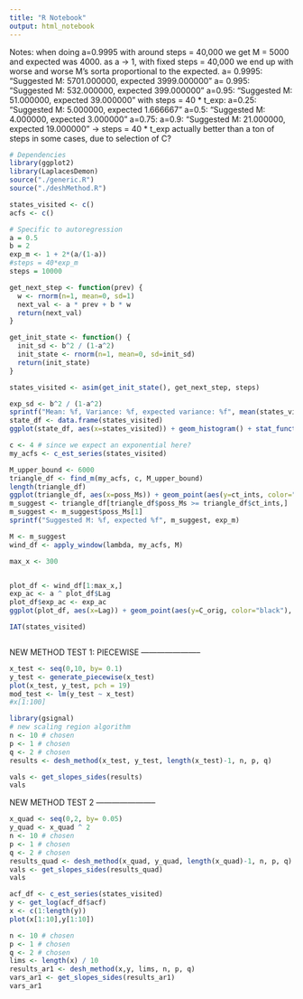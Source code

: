 ```yaml
---
title: "R Notebook"
output: html_notebook
---
```

Notes: when doing a=0.9995 with around steps = 40,000 we get M = 5000 and expected was 4000. 
as a -> 1, with fixed steps = 40,000 we end up with worse and worse M's sorta proportional to the expected. 
  a= 0.9995: "Suggested M: 5701.000000, expected 3999.000000"
  a= 0.995:  "Suggested M: 532.000000, expected 399.000000"
  a=0.95: "Suggested M: 51.000000, expected 39.000000"
with steps = 40 * t_exp:
  a=0.25: "Suggested M: 5.000000, expected 1.666667"
  a=0.5: "Suggested M: 4.000000, expected 3.000000"
  a=0.75: 
  a=0.9: "Suggested M: 21.000000, expected 19.000000"
-> steps = 40 * t_exp actually better than a ton of steps in some cases, due to selection of C?
  
  
```r
# Dependencies
library(ggplot2)
library(LaplacesDemon)
source("./generic.R")
source("./deshMethod.R")
```

```r
states_visited <- c()
acfs <- c()
```
```r
# Specific to autoregression 
a = 0.5
b = 2
exp_m <- 1 + 2*(a/(1-a))
#steps = 40*exp_m
steps = 10000

get_next_step <- function(prev) {
  w <- rnorm(n=1, mean=0, sd=1)
  next_val <- a * prev + b * w
  return(next_val)
}

get_init_state <- function() {
  init_sd <- b^2 / (1-a^2)
  init_state <- rnorm(n=1, mean=0, sd=init_sd)
  return(init_state)
}

states_visited <- asim(get_init_state(), get_next_step, steps)
```
```r
exp_sd <- b^2 / (1-a^2)
sprintf("Mean: %f, Variance: %f, expected variance: %f", mean(states_visited), sd(states_visited)^2, exp_sd)
state_df <- data.frame(states_visited)
ggplot(state_df, aes(x=states_visited)) + geom_histogram() + stat_function(fun = dnorm,args = with(state_df, c(mean = 0, sd=exp_sd)))
```

```r
c <- 4 # since we expect an exponential here?
my_acfs <- c_est_series(states_visited)
```

```r
M_upper_bound <- 6000
triangle_df <- find_m(my_acfs, c, M_upper_bound)
length(triangle_df)
ggplot(triangle_df, aes(x=poss_Ms)) + geom_point(aes(y=ct_ints, color="forestgreen"), size=0.75) + geom_line(aes(y=ct_ints,color="forestgreen")) + geom_line(aes(y=poss_Ms, color="blue")) + ggtitle("Comparing M to c*Tau_int with c=6") + scale_color_manual(name = "", labels = c("M", "c*tau_int(M)"),values = c("forestgreen", "blue"))
m_suggest <- triangle_df[triangle_df$poss_Ms >= triangle_df$ct_ints,]
m_suggest <- m_suggest$poss_Ms[1]
sprintf("Suggested M: %f, expected %f", m_suggest, exp_m)
```
```r
M <- m_suggest
wind_df <- apply_window(lambda, my_acfs, M)
```
```r
max_x <- 300


plot_df <- wind_df[1:max_x,]
exp_ac <- a ^ plot_df$Lag
plot_df$exp_ac <- exp_ac
ggplot(plot_df, aes(x=Lag)) + geom_point(aes(y=C_orig, color="black"), size=0.25) + geom_line(aes(y=C_orig, color="black")) + geom_point(aes(y=exp_ac, color="deeppink"), size=0.25) + geom_line(aes(y=exp_ac, color="deeppink")) +ggtitle("Expected Autocorrelation vs. Heuristic") + scale_color_manual(name = "", labels = c("Heuristic", "Expected"),values = c("black", "deeppink")) + xlab("Lag") + ylab("C")
```
```r
IAT(states_visited)
```


```r

```


NEW METHOD TEST 1: PIECEWISE       -----------------------
```r
x_test <- seq(0,10, by= 0.1)
y_test <- generate_piecewise(x_test)
plot(x_test, y_test, pch = 19)
mod_test <- lm(y_test ~ x_test)
#x[1:100]
```
```r
library(gsignal)
# new scaling region algorithm
n <- 10 # chosen
p <- 1 # chosen
q <- 2 # chosen
results <- desh_method(x_test, y_test, length(x_test)-1, n, p, q)
```

```r
vals <- get_slopes_sides(results)
vals
```
NEW METHOD TEST 2       -----------------------
```r
x_quad <- seq(0,2, by= 0.05)
y_quad <- x_quad ^ 2
n <- 10 # chosen
p <- 1 # chosen
q <- 2 # chosen
results_quad <- desh_method(x_quad, y_quad, length(x_quad)-1, n, p, q)
vals <- get_slopes_sides(results_quad)
vals
```
```r
acf_df <- c_est_series(states_visited)
y <- get_log(acf_df$acf)
x <- c(1:length(y))
plot(x[1:10],y[1:10])

```
```r
n <- 10 # chosen
p <- 1 # chosen
q <- 2 # chosen
lims <- length(x) / 10
results_ar1 <- desh_method(x,y, lims, n, p, q)
vars_ar1 <- get_slopes_sides(results_ar1)
vars_ar1
```

